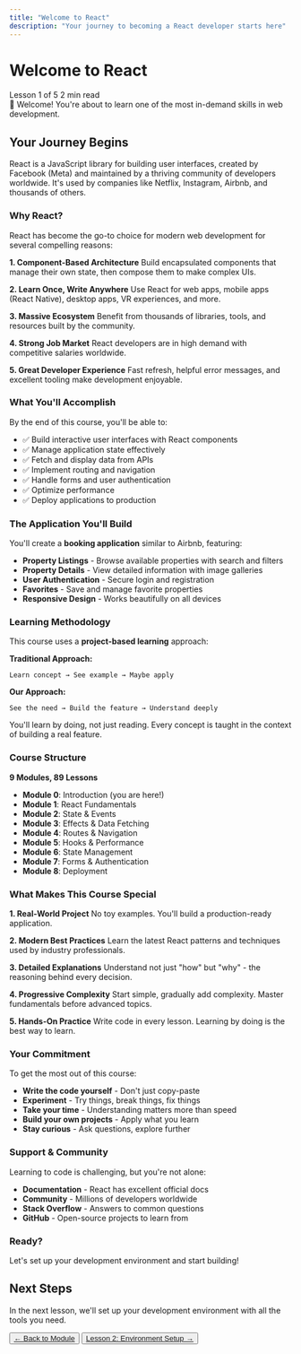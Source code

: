 ```yaml
---
title: "Welcome to React"
description: "Your journey to becoming a React developer starts here"
---
```



# Welcome to React

<div className='flex gap-2 mb-4'>
   <Badge variant='primary'>Lesson 1 of 5</Badge>
   <Badge variant='default'>2 min read</Badge>
</div>

<Banner variant='rainbow'>
   🎉 Welcome! You're about to learn one of the most in-demand skills in web
   development.
</Banner>

## Your Journey Begins

React is a JavaScript library for building user interfaces, created by Facebook
(Meta) and maintained by a thriving community of developers worldwide. It's used
by companies like Netflix, Instagram, Airbnb, and thousands of others.

### Why React?

React has become the go-to choice for modern web development for several
compelling reasons:

**1. Component-Based Architecture** Build encapsulated components that manage
their own state, then compose them to make complex UIs.

**2. Learn Once, Write Anywhere** Use React for web apps, mobile apps (React
Native), desktop apps, VR experiences, and more.

**3. Massive Ecosystem** Benefit from thousands of libraries, tools, and
resources built by the community.

**4. Strong Job Market** React developers are in high demand with competitive
salaries worldwide.

**5. Great Developer Experience** Fast refresh, helpful error messages, and
excellent tooling make development enjoyable.

### What You'll Accomplish

By the end of this course, you'll be able to:

-  ✅ Build interactive user interfaces with React components
-  ✅ Manage application state effectively
-  ✅ Fetch and display data from APIs
-  ✅ Implement routing and navigation
-  ✅ Handle forms and user authentication
-  ✅ Optimize performance
-  ✅ Deploy applications to production

### The Application You'll Build

You'll create a **booking application** similar to Airbnb, featuring:

-  **Property Listings** - Browse available properties with search and filters
-  **Property Details** - View detailed information with image galleries
-  **User Authentication** - Secure login and registration
-  **Favorites** - Save and manage favorite properties
-  **Responsive Design** - Works beautifully on all devices

### Learning Methodology

This course uses a **project-based learning** approach:

**Traditional Approach:**

```
Learn concept → See example → Maybe apply
```

**Our Approach:**

```
See the need → Build the feature → Understand deeply
```

You'll learn by doing, not just reading. Every concept is taught in the context
of building a real feature.

### Course Structure

**9 Modules, 89 Lessons**

-  **Module 0**: Introduction (you are here!)
-  **Module 1**: React Fundamentals
-  **Module 2**: State & Events
-  **Module 3**: Effects & Data Fetching
-  **Module 4**: Routes & Navigation
-  **Module 5**: Hooks & Performance
-  **Module 6**: State Management
-  **Module 7**: Forms & Authentication
-  **Module 8**: Deployment

### What Makes This Course Special

**1. Real-World Project** No toy examples. You'll build a production-ready
application.

**2. Modern Best Practices** Learn the latest React patterns and techniques used
by industry professionals.

**3. Detailed Explanations** Understand not just "how" but "why" - the reasoning
behind every decision.

**4. Progressive Complexity** Start simple, gradually add complexity. Master
fundamentals before advanced topics.

**5. Hands-On Practice** Write code in every lesson. Learning by doing is the
best way to learn.

### Your Commitment

To get the most out of this course:

-  **Write the code yourself** - Don't just copy-paste
-  **Experiment** - Try things, break things, fix things
-  **Take your time** - Understanding matters more than speed
-  **Build your own projects** - Apply what you learn
-  **Stay curious** - Ask questions, explore further

### Support & Community

Learning to code is challenging, but you're not alone:

-  **Documentation** - React has excellent official docs
-  **Community** - Millions of developers worldwide
-  **Stack Overflow** - Answers to common questions
-  **GitHub** - Open-source projects to learn from

### Ready?

Let's set up your development environment and start building!

## Next Steps

In the next lesson, we'll set up your development environment with all the tools
you need.

<div className='flex gap-2 mt-6'>
   <Button variant='outline' asChild>
      <a href='/docs/react/m0'>← Back to Module</a>
   </Button>
   <Button asChild>
      <a href='/docs/react/m0/2_environment-setup'>
         Lesson 2: Environment Setup →
      </a>
   </Button>
</div>
